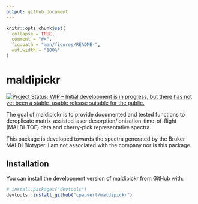 ```yaml
---
output: github_document
---
```


<!-- README.md is generated from README.Rmd. Please edit that file -->

```r
knitr::opts_chunk$set(
  collapse = TRUE,
  comment = "#>",
  fig.path = "man/figures/README-",
  out.width = "100%"
)
```

# maldipickr

<!-- badges: start -->
[![Project Status: WIP – Initial development is in progress, but there has not yet been a stable, usable release suitable for the public.](https://www.repostatus.org/badges/latest/wip.svg)](https://www.repostatus.org/#wip)
<!-- badges: end -->

The goal of maldipickr is to provide documented and tested functions to dereplicate matrix-assisted laser desorption/ionization-time-of-flight (MALDI-TOF) data and cherry-pick representative spectra. 

This package is developed towards the spectra generated by the Bruker MALDI Biotyper. I am not associated with the company nor is this package.


## Installation

You can install the development version of maldipickr from [GitHub](https://github.com/) with:

``` r
# install.packages("devtools")
devtools::install_github("cpauvert/maldipickr")
```
